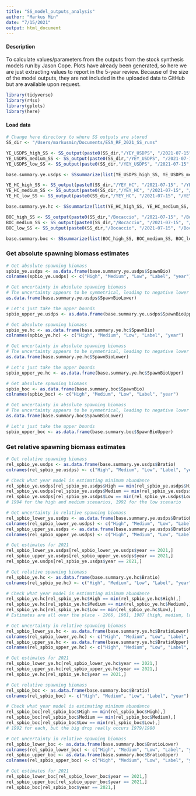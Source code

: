 ```yaml
---
title: "SS_model_outputs_analysis"
author: "Markus Min"
date: "7/15/2021"
output: html_document
---
```


#### Description
To calculate values/parameters from the outputs from the stock synthesis models run by Jason Cope. Plots have already been generated, so here we are just extracting values to report in the 5-year review. Because of the size of the model outputs, they are not included in the uploaded data to GitHub but are available upon request.

```r
library(tidyverse)
library(r4ss)
library(gplots)
library(here)
```


#### Load data
```r
# Change here directory to where SS outputs are stored
SS_dir <- "/Users/markusmin/Documents/ESA_RF_2021_SS_runs"

YE_USDPS_high_SS <- SS_output(paste0(SS_dir,"/YEY_USDPS", "/2021-07-15", "/YEY_USDPS_hi"),covar=FALSE,ncols=149)
YE_USDPS_medium_SS <- SS_output(paste0(SS_dir,"/YEY_USDPS", "/2021-07-15", "/YEY_USDPS_med"),covar=FALSE,ncols=149)
YE_USDPS_low_SS <- SS_output(paste0(SS_dir,"/YEY_USDPS", "/2021-07-15", "/YEY_USDPS_low"),covar=FALSE,ncols=149)

base.summary.ye.usdps <- SSsummarize(list(YE_USDPS_high_SS, YE_USDPS_medium_SS, YE_USDPS_low_SS))
```

```r
YE_HC_high_SS <- SS_output(paste0(SS_dir,"/YEY_HC", "/2021-07-15", "/YEYE_HC_hi"),covar=FALSE,ncols=149)
YE_HC_medium_SS <- SS_output(paste0(SS_dir,"/YEY_HC", "/2021-07-15", "/YEYE_HC_med"),covar=FALSE,ncols=149)
YE_HC_low_SS <- SS_output(paste0(SS_dir,"/YEY_HC", "/2021-07-15", "/YEYE_HC_low"),covar=FALSE,ncols=149)

base.summary.ye.hc <- SSsummarize(list(YE_HC_high_SS, YE_HC_medium_SS, YE_HC_low_SS))
```

```r
BOC_high_SS <- SS_output(paste0(SS_dir,"/Bocaccio", "/2021-07-15", "/Bocaccio_USDPS_high"),covar=FALSE,ncols=149)
BOC_medium_SS <- SS_output(paste0(SS_dir,"/Bocaccio", "/2021-07-15", "/Bocaccio_USDPS_med"),covar=FALSE,ncols=149)
BOC_low_SS <- SS_output(paste0(SS_dir,"/Bocaccio", "/2021-07-15", "/Bocaccio_USDPS_low"),covar=FALSE,ncols=149)

base.summary.boc <- SSsummarize(list(BOC_high_SS, BOC_medium_SS, BOC_low_SS))
```


### Get absolute spawning biomass estimates
```r
# Get absolute spawning biomass
spbio_ye.usdps <- as.data.frame(base.summary.ye.usdps$SpawnBio)
colnames(spbio_ye.usdps) <- c("High", "Medium", "Low", "Label", "year")

# Get uncertainty in absolute spawning biomass
# The uncertainty appears to be symmetrical, leading to negative lower bounds:
as.data.frame(base.summary.ye.usdps$SpawnBioLower)

# Let's just take the upper bounds
spbio_upper_ye.usdps <- as.data.frame(base.summary.ye.usdps$SpawnBioUpper)
```


```r
# Get absolute spawning biomass
spbio_ye.hc <- as.data.frame(base.summary.ye.hc$SpawnBio)
colnames(spbio_ye.hc) <- c("High", "Medium", "Low", "Label", "year")

# Get uncertainty in absolute spawning biomass
# The uncertainty appears to be symmetrical, leading to negative lower bounds:
as.data.frame(base.summary.ye.hc$SpawnBioLower)

# Let's just take the upper bounds
spbio_upper_ye.hc <- as.data.frame(base.summary.ye.hc$SpawnBioUpper)
```

```r
# Get absolute spawning biomass
spbio_boc <- as.data.frame(base.summary.boc$SpawnBio)
colnames(spbio_boc) <- c("High", "Medium", "Low", "Label", "year")

# Get uncertainty in absolute spawning biomass
# The uncertainty appears to be symmetrical, leading to negative lower bounds:
as.data.frame(base.summary.boc$SpawnBioLower)

# Let's just take the upper bounds
spbio_upper_boc <- as.data.frame(base.summary.boc$SpawnBioUpper)
```



### Get relative spawning biomass estimates
```r
# Get relative spawning biomass
rel_spbio_ye.usdps <- as.data.frame(base.summary.ye.usdps$Bratio)
colnames(rel_spbio_ye.usdps) <- c("High", "Medium", "Low", "Label", "year")

# Check what year model is estimating minimum abundance
rel_spbio_ye.usdps[rel_spbio_ye.usdps$High == min(rel_spbio_ye.usdps$High),]
rel_spbio_ye.usdps[rel_spbio_ye.usdps$Medium == min(rel_spbio_ye.usdps$Medium),]
rel_spbio_ye.usdps[rel_spbio_ye.usdps$Low == min(rel_spbio_ye.usdps$Low),]
# 1994 for the high and medium scenarios, 1992 for the low scenario

# Get uncertainty in relative spawning biomass
rel_spbio_lower_ye.usdps <- as.data.frame(base.summary.ye.usdps$BratioLower)
colnames(rel_spbio_lower_ye.usdps) <- c("High", "Medium", "Low", "Label", "year")
rel_spbio_upper_ye.usdps <- as.data.frame(base.summary.ye.usdps$BratioUpper)
colnames(rel_spbio_upper_ye.usdps) <- c("High", "Medium", "Low", "Label", "year")

# Get estimates for 2021
rel_spbio_lower_ye.usdps[rel_spbio_lower_ye.usdps$year == 2021,]
rel_spbio_upper_ye.usdps[rel_spbio_upper_ye.usdps$year == 2021,]
rel_spbio_ye.usdps[rel_spbio_ye.usdps$year == 2021,]

```

```r
# Get relative spawning biomass
rel_spbio_ye.hc <- as.data.frame(base.summary.ye.hc$Bratio)
colnames(rel_spbio_ye.hc) <- c("High", "Medium", "Low", "Label", "year")

# Check what year model is estimating minimum abundance
rel_spbio_ye.hc[rel_spbio_ye.hc$High == min(rel_spbio_ye.hc$High),]
rel_spbio_ye.hc[rel_spbio_ye.hc$Medium == min(rel_spbio_ye.hc$Medium),]
rel_spbio_ye.hc[rel_spbio_ye.hc$Low == min(rel_spbio_ye.hc$Low),]
# Estimates are all over the place - 1966, 1981, 1987 (high, medium, low)

# Get uncertainty in relative spawning biomass
rel_spbio_lower_ye.hc <- as.data.frame(base.summary.ye.hc$BratioLower)
colnames(rel_spbio_lower_ye.hc) <- c("High", "Medium", "Low", "Label", "year")
rel_spbio_upper_ye.hc <- as.data.frame(base.summary.ye.hc$BratioUpper)
colnames(rel_spbio_upper_ye.hc) <- c("High", "Medium", "Low", "Label", "year")

# Get estimates for 2021
rel_spbio_lower_ye.hc[rel_spbio_lower_ye.hc$year == 2021,]
rel_spbio_upper_ye.hc[rel_spbio_upper_ye.hc$year == 2021,]
rel_spbio_ye.hc[rel_spbio_ye.hc$year == 2021,]

```

```r
# Get relative spawning biomass
rel_spbio_boc <- as.data.frame(base.summary.boc$Bratio)
colnames(rel_spbio_boc) <- c("High", "Medium", "Low", "Label", "year")

# Check what year model is estimating minimum abundance
rel_spbio_boc[rel_spbio_boc$High == min(rel_spbio_boc$High),]
rel_spbio_boc[rel_spbio_boc$Medium == min(rel_spbio_boc$Medium),]
rel_spbio_boc[rel_spbio_boc$Low == min(rel_spbio_boc$Low),]
# 1992 for each, but the big drop really occurs 1979/1980

# Get uncertainty in relative spawning biomass
rel_spbio_lower_boc <- as.data.frame(base.summary.boc$BratioLower)
colnames(rel_spbio_lower_boc) <- c("High", "Medium", "Low", "Label", "year")
rel_spbio_upper_boc <- as.data.frame(base.summary.boc$BratioUpper)
colnames(rel_spbio_upper_boc) <- c("High", "Medium", "Low", "Label", "year")

# Get estimates for 2021
rel_spbio_lower_boc[rel_spbio_lower_boc$year == 2021,]
rel_spbio_upper_boc[rel_spbio_upper_boc$year == 2021,]
rel_spbio_boc[rel_spbio_boc$year == 2021,]

```







